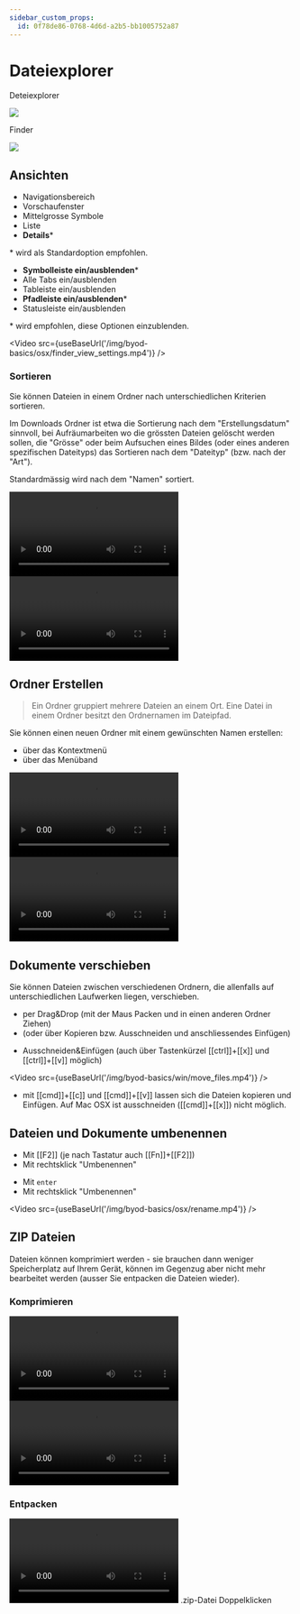 ```yaml
---
sidebar_custom_props:
  id: 0f78de86-0768-4d6d-a2b5-bb1005752a87
---
```


# Dateiexplorer

<OsTabs>
<TabItem value="win10">

Deteiexplorer

![](/img/byod-basics/win-explorer.png)
</TabItem>
<TabItem value="mac">

Finder

![](/img/byod-basics/osx-finder.png)

</TabItem>
</OsTabs>


## Ansichten

<OsTabs>
<TabItem value="win10">

- Navigationsbereich
- Vorschaufenster
- Mittelgrosse Symbole
- Liste
- **Details**\*

\* wird als Standardoption empfohlen.

</TabItem>
<TabItem value="mac">

- **Symbolleiste ein/ausblenden**\*
- Alle Tabs ein/ausblenden
- Tableiste ein/ausblenden
- **Pfadleiste ein/ausblenden**\*
- Statusleiste ein/ausblenden

\* wird empfohlen, diese Optionen einzublenden.

<Video src={useBaseUrl('/img/byod-basics/osx/finder_view_settings.mp4')} />
</TabItem>
</OsTabs>

### Sortieren

Sie können Dateien in einem Ordner nach unterschiedlichen Kriterien sortieren.

Im Downloads Ordner ist etwa die Sortierung nach dem "Erstellungsdatum" sinnvoll, bei Aufräumarbeiten wo die grössten Dateien gelöscht werden sollen, die "Grösse" oder beim Aufsuchen eines Bildes (oder eines anderen spezifischen Dateityps) das Sortieren nach dem "Dateityp" (bzw. nach der "Art").

Standardmässig wird nach dem "Namen" sortiert. 

<OsTabs>
<TabItem value="win10">
<Video src={useBaseUrl('/img/byod-basics/win/explorer_sort.mp4')} />
</TabItem>
<TabItem value="mac">
<Video src={useBaseUrl('/img/byod-basics/osx/finder_sort.mp4')} />
</TabItem>
</OsTabs>

## Ordner Erstellen

> Ein Ordner gruppiert mehrere Dateien an einem Ort. Eine Datei in einem Ordner besitzt den Ordnernamen im Dateipfad.

Sie können einen neuen Ordner mit einem gewünschten Namen erstellen:
- über das Kontextmenü
- über das Menüband

<OsTabs>
<TabItem value="win10">
<Video src={useBaseUrl('/img/byod-basics/win/new_folder.mp4')} />
</TabItem>
<TabItem value="mac">
<Video src={useBaseUrl('/img/byod-basics/osx/new_folder.mp4')} />
</TabItem>
</OsTabs>

## Dokumente verschieben

Sie können Dateien zwischen verschiedenen Ordnern, die allenfalls auf unterschiedlichen Laufwerken liegen, verschieben.

- per Drag&Drop (mit der Maus Packen und in einen anderen Ordner Ziehen)
- (oder über Kopieren bzw. Ausschneiden und anschliessendes Einfügen)

<OsTabs>
<TabItem value="win10">

- Ausschneiden&Einfügen (auch über Tastenkürzel [[ctrl]]+[[x]] und [[ctrl]]+[[v]] möglich)

<Video src={useBaseUrl('/img/byod-basics/win/move_files.mp4')} />
</TabItem>
<TabItem value="mac">

- mit [[cmd]]+[[c]] und [[cmd]]+[[v]] lassen sich die Dateien kopieren und Einfügen. Auf Mac OSX ist ausschneiden ([[cmd]]+[[x]]) nicht möglich.
  
</TabItem>
</OsTabs>

## Dateien und Dokumente umbenennen

<OsTabs>
<TabItem value="win10">

- Mit [[F2]] (je nach Tastatur auch [[Fn]]+[[F2]])
- Mit rechtsklick "Umbenennen"

</TabItem>
<TabItem value="mac">

- Mit `enter`
- Mit rechtsklick "Umbenennen"

<Video src={useBaseUrl('/img/byod-basics/osx/rename.mp4')} />

</TabItem>
</OsTabs>


## ZIP Dateien

Dateien können komprimiert werden - sie brauchen dann weniger Speicherplatz auf Ihrem Gerät, können im Gegenzug aber nicht mehr bearbeitet werden (ausser Sie entpacken die Dateien wieder).

### Komprimieren

<OsTabs>
<TabItem value="win10">
<Video src={useBaseUrl('/img/byod-basics/win/zip.mp4')} />
</TabItem>
<TabItem value="mac">
<Video src={useBaseUrl('/img/byod-basics/osx/zip.mp4')} />
</TabItem>
</OsTabs>

### Entpacken

<OsTabs>
<TabItem value="win10">
<Video src={useBaseUrl('/img/byod-basics/win/extract_zip.mp4')} />
</TabItem>
<TabItem value="mac">
.zip-Datei Doppelklicken
</TabItem>
</OsTabs>
